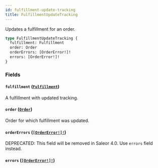 ```yaml
---
id: fulfillment-update-tracking
title: FulfillmentUpdateTracking
---
```


Updates a fulfillment for an order.

```graphql
type FulfillmentUpdateTracking {
  fulfillment: Fulfillment
  order: Order
  orderErrors: [OrderError!]!
  errors: [OrderError!]!
}
```

### Fields

#### `fulfillment` ([`Fulfillment`](/developer/api-reference/objects/fulfillment))

A fulfillment with updated tracking.

#### `order` ([`Order`](/developer/api-reference/objects/order))

Order for which fulfillment was updated.

#### `orderErrors` ([`[OrderError!]!`](/developer/api-reference/objects/order-error))

<span class="badge badge--warning">DEPRECATED: This field will be removed in Saleor 4.0. Use `errors` field instead.</span>

#### `errors` ([`[OrderError!]!`](/developer/api-reference/objects/order-error))
